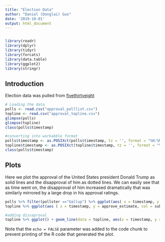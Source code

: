 ```yaml
---
title: "Election Data"
author: "Daniel (Donglai) Guo"
date: '2019-10-01'
output: html_document
---
```


```r
```


```r
library(readr)
library(dplyr)
library(tidyr)
library(forcats)
library(data.table)
library(ggplot2)
library(stringr)
```

## Introduction
Election data was pulled from [fivethirtyeight](https://projects.fivethirtyeight.com/trump-approval-ratings/?ex_cid=rrpromo)


```r
# Loading the data 
polls <- read.csv("approval_polllist.csv")
topline <- read.csv("approval_topline.csv")
glimpse(polls)
glimpse(topline)
class(polls$timestamp)

#converting into workabble format
polls$timestamp <- as.POSIXct(polls$timestamp, tz = '', format = "%H:%M:%OS %d %b %Y")
topline$timestamp <- as.POSIXct(topline$timestamp, tz = '', format = "%H:%M:%OS %d %b %Y")
class(polls$timestamp)

```

## Plots

Here we plot the approval of the United States president Donald Trump as solid lines and the disapproval of him as dotted lines. We can easily see that as time went on, the disapproval of him increased dramatically that was similarly mirrored by a large drop in his approval ratings. 

```r
polls %>% filter(pollster =="Gallup") %>% ggplot(aes( x = timestamp, y = approve)) + geom_line()
topline %>% ggplot(aes ( x = timestamp, y = approve_estimate, col = subgroup)) + geom_line() + facet_wrap(~subgroup)

#adding dissaproval 
topline %>% ggplot() + geom_line(data = topline, aes(x = timestamp, y = approve_estimate, col = subgroup)) + geom_line(data = topline, aes(x = timestamp, y = disapprove_estimate, col = subgroup), linetype = "dashed") + facet_wrap(~subgroup)
```

Note that the `echo = FALSE` parameter was added to the code chunk to prevent printing of the R code that generated the plot.
